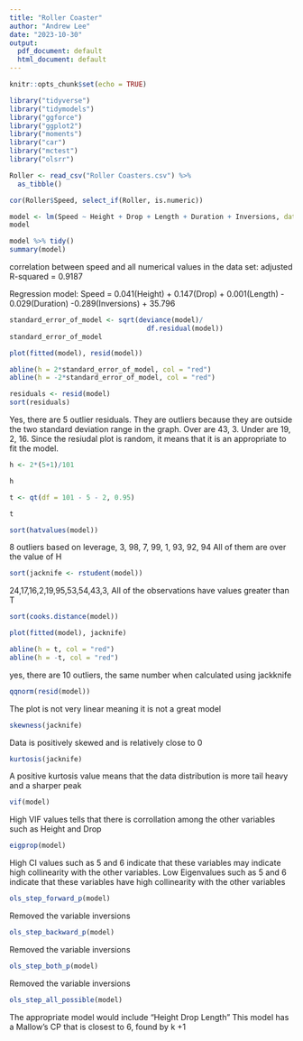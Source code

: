 ---
title: "Roller Coaster"
author: "Andrew Lee"
date: "2023-10-30"
output:
  pdf_document: default
  html_document: default
---

```{r setup, include=FALSE}
knitr::opts_chunk$set(echo = TRUE)
```


```{r}
library("tidyverse")
library("tidymodels")
library("ggforce")
library("ggplot2")
library("moments")
library("car")
library("mctest")
library("olsrr")
```

```{r}
Roller <- read_csv("Roller Coasters.csv") %>%
  as_tibble()
```

```{r}
cor(Roller$Speed, select_if(Roller, is.numeric))

```

```{r}
model <- lm(Speed ~ Height + Drop + Length + Duration + Inversions, data = Roller)
model

model %>% tidy()
summary(model)
```

correlation between speed and all numerical values in the data set: adjusted R-squared = 0.9187

Regression model: Speed = 0.041(Height) + 0.147(Drop) + 0.001(Length) - 0.029(Duration) -0.289(Inversions) + 35.796



```{r}

standard_error_of_model <- sqrt(deviance(model)/
                                  df.residual(model))
standard_error_of_model

plot(fitted(model), resid(model))

abline(h = 2*standard_error_of_model, col = "red")
abline(h = -2*standard_error_of_model, col = "red")
```

```{r}
residuals <- resid(model)
sort(residuals)
```
Yes, there are 5 outlier residuals. They are outliers because they are outside the two standard deviation range in the graph. Over are 43, 3. Under are 19, 2, 16. Since the resiudal plot is random, it means that it is an appropriate to fit the model.


```{r}
h <- 2*(5+1)/101

h
```

```{r}
t <- qt(df = 101 - 5 - 2, 0.95)

t
```
```{r}
sort(hatvalues(model))

```
8 outliers based on leverage, 3, 98, 7, 99, 1, 93, 92, 94 All of them are over the value of H


```{r}
sort(jacknife <- rstudent(model))

```
24,17,16,2,19,95,53,54,43,3, All of the observations have values greater than T

```{r}
sort(cooks.distance(model))

```


```{r}

plot(fitted(model), jacknife)

abline(h = t, col = "red")
abline(h = -t, col = "red")
```

yes, there are 10 outliers, the same number when calculated using jackknife


```{r}
qqnorm(resid(model))

```

The plot is not very linear meaning it is not a great model


```{r}
skewness(jacknife)

```
Data is positively skewed and is relatively close to 0 



```{r}
kurtosis(jacknife)

```

A positive kurtosis value means that the data distribution is more tail heavy and a sharper peak


```{r}
vif(model)

```

High VIF values tells that there is corrollation among the other variables such as Height and Drop

```{r}
eigprop(model)

```


High CI values such as 5 and 6 indicate that these variables may indicate high collinearity with the other
variables. Low Eigenvalues such as 5 and 6 indicate that these variables have high collinearity with
the other variables

```{r}
ols_step_forward_p(model)

```
Removed the variable inversions

```{r}
ols_step_backward_p(model)

```

Removed the variable inversions

```{r}
ols_step_both_p(model)

```

Removed the variable inversions

```{r}
ols_step_all_possible(model)

```

The appropriate model would include “Height Drop Length”
This model has a Mallow’s CP that is closest to 6, found by k +1




